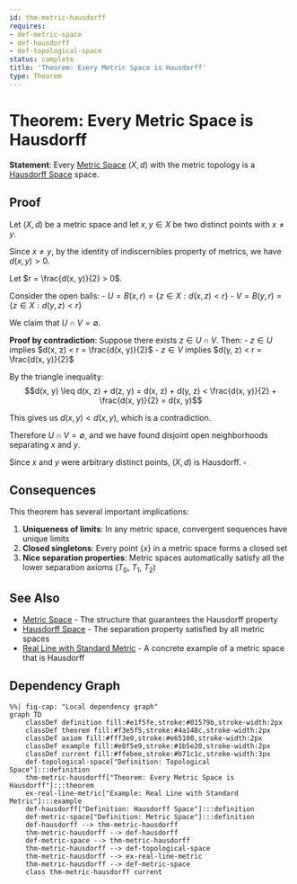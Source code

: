 ```yaml
---
id: thm-metric-hausdorff
requires:
- def-metric-space
- def-hausdorff
- def-topological-space
status: complete
title: 'Theorem: Every Metric Space is Hausdorff'
type: Theorem
---
```


# Theorem: Every Metric Space is Hausdorff {#thm-metric-hausdorff}

**Statement**: Every [Metric Space](../geometry/def-metric-space.qmd) $(X, d)$ with the metric topology is a [Hausdorff Space](def-hausdorff.qmd) space.

## Proof

Let $(X, d)$ be a metric space and let $x, y \in X$ be two distinct points with $x \neq y$.

Since $x \neq y$, by the identity of indiscernibles property of metrics, we have $d(x, y) > 0$.

Let $r = \frac{d(x, y)}{2} > 0$.

Consider the open balls:
- $U = B(x, r) = \{z \in X : d(x, z) < r\}$
- $V = B(y, r) = \{z \in X : d(y, z) < r\}$

We claim that $U \cap V = \emptyset$.

**Proof by contradiction**: Suppose there exists $z \in U \cap V$. Then:
- $z \in U$ implies $d(x, z) < r = \frac{d(x, y)}{2}$
- $z \in V$ implies $d(y, z) < r = \frac{d(x, y)}{2}$

By the triangle inequality:
$$d(x, y) \leq d(x, z) + d(z, y) = d(x, z) + d(y, z) < \frac{d(x, y)}{2} + \frac{d(x, y)}{2} = d(x, y)$$

This gives us $d(x, y) < d(x, y)$, which is a contradiction.

Therefore $U \cap V = \emptyset$, and we have found disjoint open neighborhoods separating $x$ and $y$.

Since $x$ and $y$ were arbitrary distinct points, $(X, d)$ is Hausdorff. $\square$

## Consequences

This theorem has several important implications:

1. **Uniqueness of limits**: In any metric space, convergent sequences have unique limits
2. **Closed singletons**: Every point $\{x\}$ in a metric space forms a closed set
3. **Nice separation properties**: Metric spaces automatically satisfy all the lower separation axioms ($T_0$, $T_1$, $T_2$)

## See Also

- [Metric Space](../geometry/def-metric-space.qmd) - The structure that guarantees the Hausdorff property
- [Hausdorff Space](def-hausdorff.qmd) - The separation property satisfied by all metric spaces
- [Real Line with Standard Metric](../analysis/ex-real-line-metric.qmd) - A concrete example of a metric space that is Hausdorff

## Dependency Graph

```mermaid
%%| fig-cap: "Local dependency graph"
graph TD
    classDef definition fill:#e1f5fe,stroke:#01579b,stroke-width:2px
    classDef theorem fill:#f3e5f5,stroke:#4a148c,stroke-width:2px
    classDef axiom fill:#fff3e0,stroke:#e65100,stroke-width:2px
    classDef example fill:#e8f5e9,stroke:#1b5e20,stroke-width:2px
    classDef current fill:#ffebee,stroke:#b71c1c,stroke-width:3px
    def-topological-space["Definition: Topological Space"]:::definition
    thm-metric-hausdorff["Theorem: Every Metric Space is Hausdorff"]:::theorem
    ex-real-line-metric["Example: Real Line with Standard Metric"]:::example
    def-hausdorff["Definition: Hausdorff Space"]:::definition
    def-metric-space["Definition: Metric Space"]:::definition
    def-hausdorff --> thm-metric-hausdorff
    thm-metric-hausdorff --> def-hausdorff
    def-metric-space --> thm-metric-hausdorff
    thm-metric-hausdorff --> def-topological-space
    thm-metric-hausdorff --> ex-real-line-metric
    thm-metric-hausdorff --> def-metric-space
    class thm-metric-hausdorff current
```
